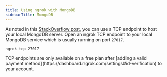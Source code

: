 ```yaml
---
title: Using ngrok with MongoDB
sidebarTitle: MongoDB
---
```


As noted in this [StackOverflow post](https://stackoverflow.com/a/59716766/17282727), you can use a TCP endpoint to host your local MongoDB server. Open an ngrok TCP endpoint to your local MongoDB service which is usually running on port `27017`.

```bash
ngrok tcp 27017
```

<Warning>
	TCP endpoints are only available on a free plan after [adding a valid payment
	method](https://dashboard.ngrok.com/settings#id-verification) to your account.
</Warning>
